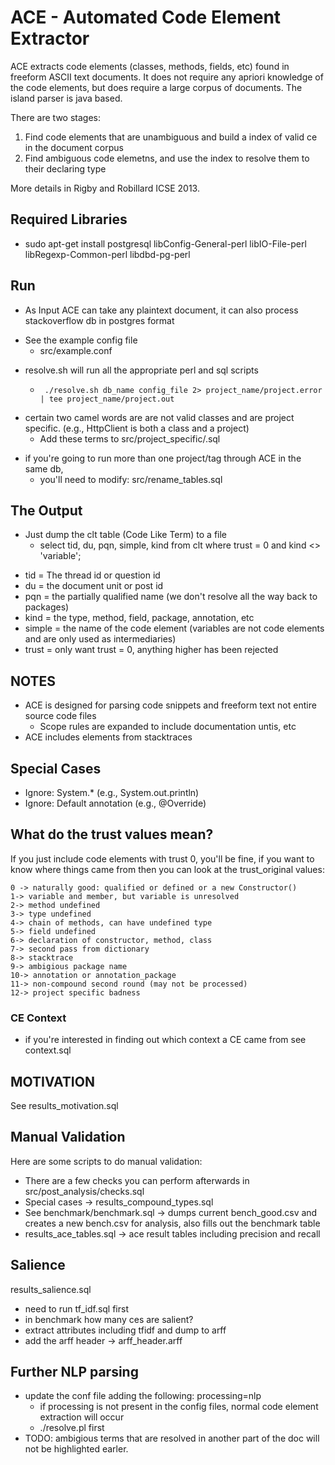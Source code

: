 =ACE - Automated Code Element Extractor=

ACE extracts code elements (classes, methods, fields, etc) found in freeform ASCII text documents. It does not require any apriori knowledge of the code elements, but does require a large corpus of documents. The island parser is java based.

There are two stages:
# Find code elements that are unambiguous and build a index of valid ce in the document corpus
# Find ambiguous code elemetns, and use the index to resolve them to their declaring type

More details in Rigby and Robillard ICSE 2013.

==Required Libraries==

* sudo apt-get install postgresql libConfig-General-perl libIO-File-perl libRegexp-Common-perl libdbd-pg-perl

==Run==

* As Input ACE can take any plaintext document, it can also process stackoverflow db in postgres format

* See the example config file
** src/example.conf

* resolve.sh will run all the appropriate perl and sql scripts 
** <pre> ./resolve.sh db_name config_file 2> project_name/project.error | tee project_name/project.out </pre>

* certain two camel words are are not valid classes and are project specific. (e.g., HttpClient is both a class and a project)
** Add these terms to src/project_specific/<project_name>.sql 

* if you're going to run more than one project/tag through ACE in the same db,
** you'll need to modify: src/rename_tables.sql 

==The Output==
*Just dump the clt table (Code Like Term) to a file
** select tid, du, pqn, simple, kind from clt where trust = 0 and kind <> 'variable';

* tid = The thread id or question id
* du = the document unit or post id
* pqn = the partially qualified name (we don't resolve all the way back to packages)
* kind = the type, method, field, package, annotation, etc
* simple = the name of the code element (variables are not code elements and are only used as intermediaries)
* trust = only want trust = 0, anything higher has been rejected


==NOTES==

* ACE is designed for parsing code snippets and freeform text not entire source code files
** Scope rules are expanded to include documentation untis, etc
* ACE includes elements from stacktraces

== Special Cases ==
* Ignore: System.* (e.g., System.out.println)
* Ignore: Default annotation (e.g., @Override)

==What do the trust values mean?==

If you just include code elements with trust 0, you'll be fine, if you want to know where things came from then you can look at the trust_original values:

<pre>
0 -> naturally good: qualified or defined or a new Constructor()
1-> variable and member, but variable is unresolved
2-> method undefined
3-> type undefined
4-> chain of methods, can have undefined type 
5-> field undefined
6-> declaration of constructor, method, class
7-> second pass from dictionary
8-> stacktrace
9-> ambigious package name
10-> annotation or annotation_package
11-> non-compound second round (may not be processed)
12-> project specific badness
</pre>

=== CE Context===

* if you're interested in finding out which context a CE came from see context.sql

== MOTIVATION ==
See results_motivation.sql  

== Manual Validation ==

Here are some scripts to do manual validation:
* There are a few checks you can perform afterwards in src/post_analysis/checks.sql
* Special cases -> results_compound_types.sql
* See benchmark/benchmark.sql -> dumps current bench_good.csv and creates a new bench.csv for analysis, also fills out the benchmark table
* results_ace_tables.sql -> ace result tables including precision and recall

== Salience ==

results_salience.sql
* need to run tf_idf.sql first
* in benchmark how many ces are salient?
* extract attributes including tfidf and dump to arff 
* add the arff header -> arff_header.arff

== Further NLP parsing ==

*update the conf file adding the following: processing=nlp
**if processing is not present in the config files, normal code element extraction will occur
** ./resolve.pl <config file> first 
*TODO: ambigious terms that are resolved in another part of the doc will not be highlighted earler.
